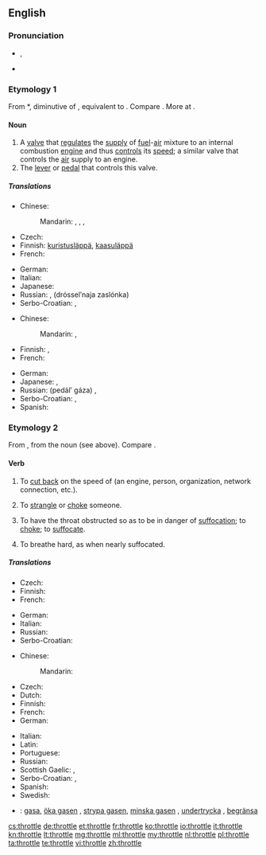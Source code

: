 ==English==
{{wikipedia|dab=throttle (disambiguation)|throttle}}
{{wikipedia}}

===Pronunciation===
* {{a|UK}} {{IPA|/ˈθɹɒtəl/}}, {{X-SAMPA|/"TrQt@l/}}
* {{rhymes|ɒtəl}}

===Etymology 1===
From {{etyl|enm|en}} *{{term||throtel|lang=enm}}, diminutive of {{term|throte||throat|lang=enm}}, equivalent to {{suffix|throat|le|lang=en|nocat=1}}. Compare {{etyl|de|-}} {{term|Drossel||throttle|lang=de}}. More at {{l|en|throat}}.

====Noun====
{{en-noun}}

# A [[valve]] that [[regulate]]s the [[supply]] of [[fuel]]-[[air]] mixture to an internal combustion [[engine]] and thus [[control]]s its [[speed]]; a similar valve that controls the [[air]] supply to an engine.
# The [[lever]] or [[pedal]] that controls this valve.

=====Translations=====
{{trans-top|a valve}}
* Chinese:
*: Mandarin: {{t|cmn|風門|sc=Hani}}, {{t|cmn|风门|tr=fēngmén|sc=Hani}}, {{t|cmn|節流閥|sc=Hani}}, {{t|cmn|节流阀|tr=jíeliúfá|sc=Hani}}
* Czech: {{t-|cs|ventil|m}}
* Finnish: [[kuristusläppä]], [[kaasuläppä]]
* French: {{t+|fr|accélérateur|m}}
{{trans-mid}}
* German: {{t+|de|Drossel|f}} {{qualifier|tech.}}
* Italian: {{t+|it|acceleratore|m}}
* Japanese: {{t-|ja|スロットル|tr=surottoru|sc=Jpan}}
* Russian: {{t+|ru|дроссель|m|tr=drósselʹ}}, {{l|ru|дроссельный|дроссельная}} {{l|ru|заслонка}} (drósselʹnaja zaslónka) {{f}}
* Serbo-Croatian: {{t-|sh|вентил|m}}, {{t-|sh|ventil|m}}
{{trans-bottom}}

{{trans-top|the lever or pedal that controls this valve}}
* Chinese:
*: Mandarin: {{t|cmn|油門|sc=Hani}}, {{t|cmn|油门|tr=yóumén|sc=Hani}}
* Finnish: {{t-|fi|kaasupoljin}}, {{t+|fi|kaasu}}
* French: {{t+|fr|accélérateur|m}}
{{trans-mid}}
* German: {{t+|de|Gaspedal|n}}
* Japanese: {{t-|ja|アクセル|tr=akuseru|sc=Jpan}}, {{t-|ja|アクセレレーター|tr=akusererētā|sc=Jpan}}
* Russian: {{l|ru|педаль}} {{l|ru|газ|газа}} (pedálʹ gáza) {{f}}, {{t+|ru|акселератор|m|tr=akselerátor|sc=Cyrl}}
* Serbo-Croatian: {{t-|sh|papučica gasa}}, {{t-|sh|pedala gasa}}
* Spanish: {{t+|es|acelerador|m}}
{{trans-bottom}}

===Etymology 2===
From {{etyl|enm|en}} {{term|throtlen||to choke, strangle, suffocate|lang=enm}}, from the noun (see above). Compare {{etyl|de|-}} {{term|erdrosseln||to strangle, choke, throttle|lang=de}}.

====Verb====
{{en-verb|throttl|ing}}

# {{transitive}} To [[cut back]] on the speed of (an engine, person, organization, network connection, etc.).
# {{transitive}} To [[strangle]] or [[choke]] someone.
# {{intransitive}} To have the throat obstructed so as to be in danger of [[suffocation]]; to [[choke]]; to [[suffocate]].
# {{intransitive}} To breathe hard, as when nearly suffocated.

=====Translations=====
{{trans-top|to cut back speed}}
* Czech: {{t-|cs|brzdit}}
* Finnish: {{t+|fi|kaasuttaa}}
* French: {{t+|fr|limiter}}
{{trans-mid}}
* German: {{t-|de|drosseln}}
* Italian: {{t-|it|rallentare}}
* Russian: {{t+|ru|замедлять|tr=zamedljátʹ}}
* Serbo-Croatian: {{t-|sh|oduzeti gas}}
{{trans-bottom}}

{{trans-top|to strangle someone}}
* Chinese:
*: Mandarin: {{t|cmn|掐死|tr=qiāsǐ|sc=Hani}}
* Czech: {{t-|cs|škrtit}}
* Dutch: {{t+|nl|wurgen}}
* Finnish: {{t+|fi|kuristaa}}
* French: {{t+|fr|étrangler}}
* German: {{t+|de|würgen}}
{{trans-mid}}
* Italian: {{t+|it|soffocare}}
* Latin: {{t-|la|offoco|alt=offōcō}}
* Portuguese: {{t-|pt|estrangular}}
* Russian: {{t+|ru|душить|tr=dušítʹ}}
* Scottish Gaelic: {{t-|gd|tachd}}, {{t-|gd|mùch}}
* Serbo-Croatian: {{t-|sh|zagušiti}}, {{t-|sh|zadaviti}}
* Spanish: {{t+|es|estrangular}}
* Swedish: {{t+|sv|strypa}}
{{trans-bottom}}

{{checktrans}}
* {{ttbc|sv}}: [[gasa]], [[öka gasen]] {{qualifier|increase the speed/[[throttle up]]}}, [[strypa gasen]], [[minska gasen]] {{qualifier|decrease the speed}}, [[undertrycka]] {{qualifier|of a person}}, [[begränsa]] {{qualifier|of an organization}}

[[cs:throttle]]
[[de:throttle]]
[[et:throttle]]
[[fr:throttle]]
[[ko:throttle]]
[[io:throttle]]
[[it:throttle]]
[[kn:throttle]]
[[lt:throttle]]
[[mg:throttle]]
[[ml:throttle]]
[[my:throttle]]
[[nl:throttle]]
[[pl:throttle]]
[[ta:throttle]]
[[te:throttle]]
[[vi:throttle]]
[[zh:throttle]]